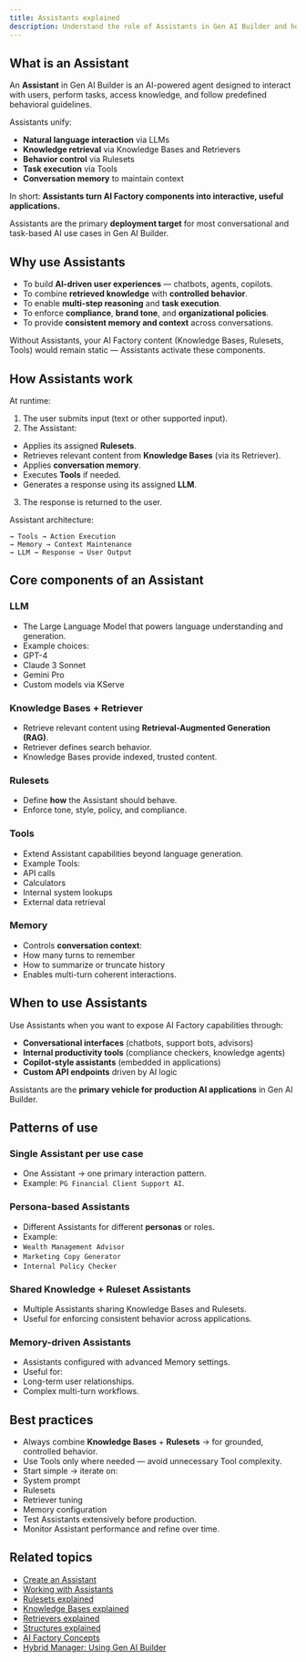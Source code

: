 ```yaml
---
title: Assistants explained
description: Understand the role of Assistants in Gen AI Builder and how they power AI-driven conversational applications.
---
```


## What is an Assistant

An **Assistant** in Gen AI Builder is an AI-powered agent designed to interact with users, perform tasks, access knowledge, and follow predefined behavioral guidelines.

Assistants unify:

- **Natural language interaction** via LLMs
- **Knowledge retrieval** via Knowledge Bases and Retrievers
- **Behavior control** via Rulesets
- **Task execution** via Tools
- **Conversation memory** to maintain context

In short:
**Assistants turn AI Factory components into interactive, useful applications.**

Assistants are the primary **deployment target** for most conversational and task-based AI use cases in Gen AI Builder.

## Why use Assistants

- To build **AI-driven user experiences** — chatbots, agents, copilots.
- To combine **retrieved knowledge** with **controlled behavior**.
- To enable **multi-step reasoning** and **task execution**.
- To enforce **compliance**, **brand tone**, and **organizational policies**.
- To provide **consistent memory and context** across conversations.

Without Assistants, your AI Factory content (Knowledge Bases, Rulesets, Tools) would remain static — Assistants activate these components.

## How Assistants work

At runtime:

1. The user submits input (text or other supported input).
2. The Assistant:
- Applies its assigned **Rulesets**.
- Retrieves relevant content from **Knowledge Bases** (via its Retriever).
- Applies **conversation memory**.
- Executes **Tools** if needed.
- Generates a response using its assigned **LLM**.

3. The response is returned to the user.

Assistant architecture:

```User Input → Rulesets → Retriever → Knowledge Bases → Retrieved Content
→ Tools → Action Execution
→ Memory → Context Maintenance
→ LLM → Response → User Output
```



## Core components of an Assistant

### LLM

- The Large Language Model that powers language understanding and generation.
- Example choices:
- GPT-4
- Claude 3 Sonnet
- Gemini Pro
- Custom models via KServe

### Knowledge Bases + Retriever

- Retrieve relevant content using **Retrieval-Augmented Generation (RAG)**.
- Retriever defines search behavior.
- Knowledge Bases provide indexed, trusted content.

### Rulesets

- Define **how** the Assistant should behave.
- Enforce tone, style, policy, and compliance.

### Tools

- Extend Assistant capabilities beyond language generation.
- Example Tools:
- API calls
- Calculators
- Internal system lookups
- External data retrieval

### Memory

- Controls **conversation context**:
- How many turns to remember
- How to summarize or truncate history
- Enables multi-turn coherent interactions.

## When to use Assistants

Use Assistants when you want to expose AI Factory capabilities through:

- **Conversational interfaces** (chatbots, support bots, advisors)
- **Internal productivity tools** (compliance checkers, knowledge agents)
- **Copilot-style assistants** (embedded in applications)
- **Custom API endpoints** driven by AI logic

Assistants are the **primary vehicle for production AI applications** in Gen AI Builder.

## Patterns of use

### Single Assistant per use case

- One Assistant → one primary interaction pattern.
- Example: `PG Financial Client Support AI`.

### Persona-based Assistants

- Different Assistants for different **personas** or roles.
- Example:
- `Wealth Management Advisor`
- `Marketing Copy Generator`
- `Internal Policy Checker`

### Shared Knowledge + Ruleset Assistants

- Multiple Assistants sharing Knowledge Bases and Rulesets.
- Useful for enforcing consistent behavior across applications.

### Memory-driven Assistants

- Assistants configured with advanced Memory settings.
- Useful for:
- Long-term user relationships.
- Complex multi-turn workflows.

## Best practices

- Always combine **Knowledge Bases** + **Rulesets** → for grounded, controlled behavior.
- Use Tools only where needed — avoid unnecessary Tool complexity.
- Start simple → iterate on:
- System prompt
- Rulesets
- Retriever tuning
- Memory configuration
- Test Assistants extensively before production.
- Monitor Assistant performance and refine over time.

## Related topics

- [Create an Assistant](../../../how-to/gen-ai/create-assistant)
- [Working with Assistants](../../../builder/agent-studio/assistants)
- [Rulesets explained](rulesets-explained)
- [Knowledge Bases explained](knowledge-bases)
- [Retrievers explained](retrievers-explained)
- [Structures explained](structures-explained)
- [AI Factory Concepts](ai-factory-concepts)
- [Hybrid Manager: Using Gen AI Builder](../../../../hybrid-manager/ai-factory/gen-ai/build)
